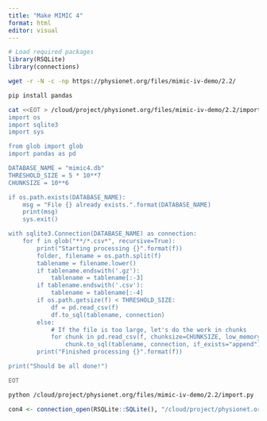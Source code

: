 ```yaml
---
title: "Make MIMIC 4"
format: html
editor: visual
---
```


```r
# Load required packages
library(RSQLite)
library(connections)
```

```bash
wget -r -N -c -np https://physionet.org/files/mimic-iv-demo/2.2/
```

```bash
pip install pandas
```

```bash
cat <<EOT > /cloud/project/physionet.org/files/mimic-iv-demo/2.2/import.py
import os
import sqlite3
import sys

from glob import glob
import pandas as pd

DATABASE_NAME = "mimic4.db"
THRESHOLD_SIZE = 5 * 10**7
CHUNKSIZE = 10**6

if os.path.exists(DATABASE_NAME):
    msg = "File {} already exists.".format(DATABASE_NAME)
    print(msg)
    sys.exit()

with sqlite3.Connection(DATABASE_NAME) as connection:
    for f in glob("**/*.csv*", recursive=True):
        print("Starting processing {}".format(f))
        folder, filename = os.path.split(f)
        tablename = filename.lower()
        if tablename.endswith('.gz'):
            tablename = tablename[:-3]
        if tablename.endswith('.csv'):
            tablename = tablename[:-4]
        if os.path.getsize(f) < THRESHOLD_SIZE:
            df = pd.read_csv(f)
            df.to_sql(tablename, connection)
        else:
            # If the file is too large, let's do the work in chunks
            for chunk in pd.read_csv(f, chunksize=CHUNKSIZE, low_memory=False):
                chunk.to_sql(tablename, connection, if_exists="append")
        print("Finished processing {}".format(f))

print("Should be all done!")

EOT
```


```bash
python /cloud/project/physionet.org/files/mimic-iv-demo/2.2/import.py
```

```r
con4 <- connection_open(RSQLite::SQLite(), "/cloud/project/physionet.org/files/mimic-iv-demo/2.2/mimic4.db")
```

